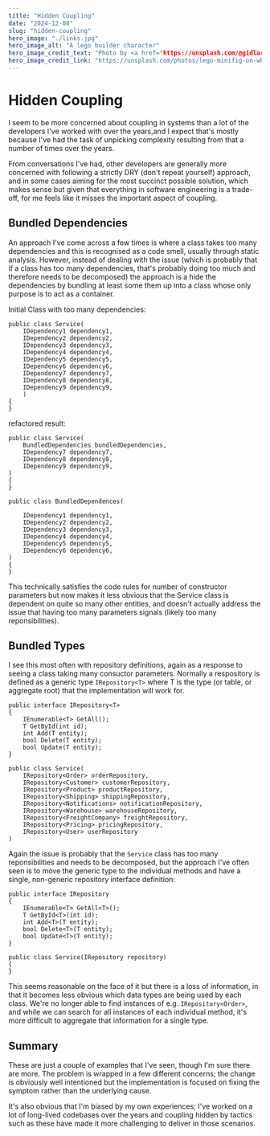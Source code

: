 ```yaml
---
title: "Hidden Coupling"
date: "2024-12-08"
slug: "hidden-coupling"
hero_image: "./links.jpg"
hero_image_alt: "A lego builder character"
hero_image_credit_text: "Photo by <a href="https://unsplash.com/@gidlark?utm_content=creditCopyText&utm_medium=referral&utm_source=unsplash">Олександр К</a> on <a href="https://unsplash.com/photos/a-chain-is-shown-in-the-middle-of-the-picture-xrbGiSy_Xp4?utm_content=creditCopyText&utm_medium=referral&utm_source=unsplash">Unsplash</a>"
hero_image_credit_link: "https://unsplash.com/photos/lego-minifig-on-white-surface-rxGN4Z6wN5s"
---
```


Hidden Coupling
===============

I seem to be more concerned about coupling in systems than a lot of the developers I've worked with over the years,and I expect that's mostly because I've had the task of unpicking complexity resulting from that a number of times over the years.

From conversations I've had, other developers are generally more concerned with following a strictly DRY (don't repeat yourself) approach, and in some cases aiming for the most succinct possible solution, which makes sense but given that everything in software engineering is a trade-off, for me feels like it misses the important aspect of coupling.


Bundled Dependencies
--------------------

An approach I've come across a few times is where a class takes too many dependencies and this is recognised as a code smell, usually through static analysis. However, instead of dealing with the issue (which is probably that if a class has too many dependencies, that's probably doing too much and therefore needs to be decomposed) the approach is a hide the dependencies by bundling at least some them up into a class whose only purpose is to act as a container.

Initial Class with too many dependencies:
```
public class Service(
    IDependency1 dependency1,
    IDependency2 dependency2,
    IDependency3 dependency3,
    IDependency4 dependency4,
    IDependency5 dependency5,
    IDependency6 dependency6,
    IDependency7 dependency7,
    IDependency8 dependency8,
    IDependency9 dependency9,
    )
{
}
```
refactored result:
```
public class Service(
    BundledDependencies bundledDependencies,
    IDependency7 dependency7,
    IDependency8 dependency8,
    IDependency9 dependency9,
)
{
}

public class BundledDependences(
    
    IDependency1 dependency1,
    IDependency2 dependency2,
    IDependency3 dependency3,
    IDependency4 dependency4,
    IDependency5 dependency5,
    IDependency6 dependency6,
)
{    
}
```
This technically satisfies the code rules for number of constructor parameters but now makes it less obvious that the Service class is dependent on quite so many other entities, and doesn't actually address the issue that having too many parameters signals (likely too many reponsibilities).

Bundled Types
-------------

I see this most often with repository definitions, again as a response to seeing a class taking many consuctor parameters. Normally a respository is defined as a generic type `IRepository<T>` where T is the type (or table, or aggregate root) that the implementation will work for. 

```
public interface IRepository<T>
{
    IEnumerable<T> GetAll();
    T GetById(int id);
    int Add(T entity);
    bool Delete(T entity);
    bool Update(T entity);
}

public class Service(
    IRepository<Order> orderRepository,
    IRepository<Customer> customerRepository,
    IRepository<Product> productRepository,
    IRepository<Shipping> shippingRepository,
    IRepository<Notifications> notificationRepository,
    IRepository<Warehouse> warehouseRepository,
    IRepository<FreightCompany> freightRepository,
    IRepository<Pricing> pricingRepository,
    IRepository<User> userRepository
)
```

Again the issue is probably that the `Service` class has too many reponsibilities and needs to be decomposed, but the approach I've often seen is to move the generic type to the individual methods and have a single, non-generic repository interface definition:

```
public interface IRepository
{
    IEnumerable<T> GetAll<T>();
    T GetById<T>(int id);
    int Add<T>(T entity);
    bool Delete<T>(T entity);
    bool Update<T>(T entity);
}

public class Service(IRepository repository)
{    
}
```

This seems reasonable on the face of it but there is a loss of information, in that it becomes less obvious which data types are being used by each class. We're no longer able to find instances of e.g. `IRepository<Order>`, and while we can search for all instances of each individual method, it's more difficult to aggregate that information for a single type.

Summary
-------

These are just a couple of examples that I've seen, though I'm sure there are more. The problem is wrapped in a few different concerns; the change is obviously well intentioned but the implementation is focused on fixing the symptom rather than the underlying cause. 

It's also obvious that I'm biased by my own experiences; I've worked on a lot of long-lived codebases over the years and coupling hidden by tactics such as these have made it more challenging to deliver in those scenarios.